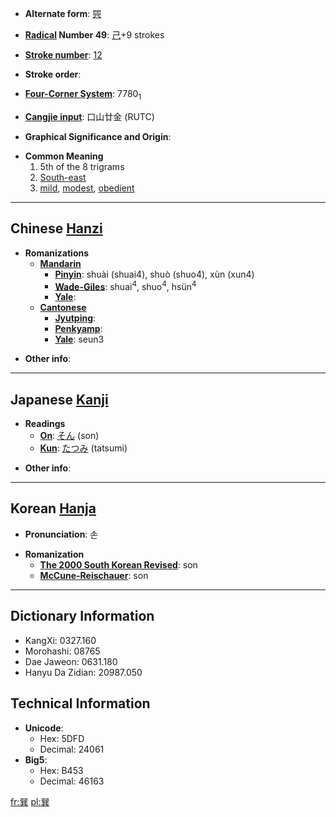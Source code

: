 * '''Alternate form''': [[巺]]

* '''[[Wiktionary:Chinese radical index| Radical]] Number 49''': [[Wiktionary:Chinese radical index 己|己]]+9 strokes

* '''[[Wiktionary:Chinese total strokes index|Stroke number]]''': [[Wiktionary:Chinese total strokes index 12|12]]

* '''Stroke order''': 

* '''[[Wiktionary:Chinese four corner index|Four-Corner System]]''': 7780<sub>1</sub>

* '''[[Wiktionary:Chinese Cangjie index|Cangjie input]]''': 口山廿金 (RUTC)

* '''Graphical Significance and Origin''': 

* '''Common Meaning'''
*#5th of the 8 trigrams
*# [[South-east]]
*# [[mild]], [[modest]], [[obedient]]

----

== Chinese [[Hanzi]] ==

* '''Romanizations'''
** '''[[Mandarin]]'''
*** '''[[Pinyin]]''': shuài (shuai4), shuò (shuo4), xùn (xun4)
*** '''[[Wade-Giles]]''': shuai<sup>4</sup>, shuo<sup>4</sup>, hsün<sup>4</sup>
*** '''[[Yale]]''': 
** '''[[Cantonese]]'''
*** '''[[Jyutping]]''':
*** '''[[Penkyamp]]''': 
*** '''[[Yale]]''': seun3

* '''Other info''': 

----

== Japanese [[Kanji]] ==

* '''Readings'''
** '''[[On]]''': [[そん]] (son)
** '''[[Kun]]''': [[たつみ]] (tatsumi)

* '''Other info''':  

----

== Korean [[Hanja]] ==

* '''Pronunciation''': 손

* '''Romanization'''
** '''[[The 2000 South Korean Revised Romanization|The 2000 South Korean Revised]]''': son
** '''[[McCune-Reischauer]]''': son

----

== Dictionary Information ==

* KangXi: 0327.160
* Morohashi: 08765
* Dae Jaweon: 0631.180
* Hanyu Da Zidian: 20987.050

== Technical Information ==

* '''Unicode''':
** Hex: 5DFD
** Decimal: 24061
* '''Big5''':
** Hex: B453
** Decimal: 46163

[[fr:巽]]
[[pl:巽]]